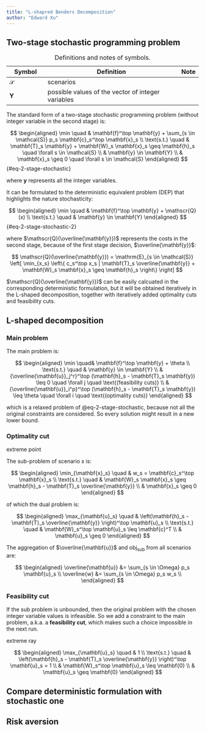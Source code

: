 ```yaml
---
title: "L-shapred Benders Decomposition"
author: "Edward Xu"
---
```


## Two-stage stochastic programming problem

| Symbol        | Definition                                         | Note |
|---------------|----------------------------------------------------|------|
| $\mathcal{S}$ | scenarios                                          |      |
| $\mathbf{Y}$  | possible values of the vector of integer variables |      |

: Definitions and notes of symbols.

The standard form of a two-stage stochastic programming problem (without integer variable in the second stage) is:

$$
\begin{aligned}
    \min \quad & \mathbf{f}^\top \mathbf{y} + 
        \sum_{s \in \mathcal{S}} p_s \mathbf{c}_s^\top \mathbf{x}_s \\
    \text{s.t.} \quad & \mathbf{T}_s \mathbf{y} 
        + \mathbf{W}_s \mathbf{x}_s 
        \geq \mathbf{h}_s 
        \quad \forall s \in \mathcal{S} \\ 
    & \mathbf{y} \in \mathbf{Y} \\ 
    & \mathbf{x}_s \geq 0 \quad \forall s \in \mathcal{S}
\end{aligned}
$$ {#eq-2-stage-stochastic}

where $\mathbf{y}$ represents all the integer variables.

It can be formulated to the deterministic equivalent problem (DEP) that highlights the nature stochasticity:

$$
\begin{aligned}
    \min \quad & \mathbf{f}^\top \mathbf{y} + 
        \mathscr{Q}(x) \\
    \text{s.t.} \quad & \mathbf{y} \in \mathbf{Y}
\end{aligned}
$$ {#eq-2-stage-stochastic-2}

where $\mathscr{Q}(\overline{\mathbf{y}})$ represents the costs in the second stage, because of the first stage decision, $\overline{\mathbf{y}}$:

$$
\mathscr{Q}(\overline{\mathbf{y}}) = \mathrm{E}_{s \in \mathcal{S}} 
    \left[ \min_{x_s} \left\{ c_s^\top x_s | \mathbf{T}_s \overline{\mathbf{y}} 
        + \mathbf{W}_s \mathbf{x}_s \geq \mathbf{h}_s \right\} \right]
$$

$\mathscr{Q}(\overline{\mathbf{y}})$ can be easily calcuated in the corresponding deterministic formulation, but it will be obtained iteratively in the L-shaped decomposition, together with iteratively added optimality cuts and feasibility cuts.

## L-shaped decomposition

### Main problem

The main problem is:

$$
\begin{aligned}
    \min \quad& \mathbf{f}^\top \mathbf{y} + \theta \\
    \text{s.t.} \quad & \mathbf{y} \in \mathbf{Y} \\
    & {\overline{\mathbf{u}}_j^r}^\top (\mathbf{h}_s - \mathbf{T}_s \mathbf{y}) 
        \leq 0 \quad \forall j \quad \text{(feasibility cuts)} \\ 
    & {\overline{\mathbf{u}}_i^p}^\top (\mathbf{h}_s - \mathbf{T}_s \mathbf{y}) 
        \leq \theta \quad \forall i \quad \text{(optimality cuts)}
\end{aligned}
$$

which is a relaxed problem of @eq-2-stage-stochastic, because not all the original constraints are considered. So every solution might result in a new lower bound.

### Optimality cut

extreme point

The sub-problem of scenario $s$ is:

$$
\begin{aligned}
    \min_{\mathbf{x}_s} \quad & w_s = \mathbf{c}_s^\top \mathbf{x}_s \\
    \text{s.t.} \quad & 
    \mathbf{W}_s \mathbf{x}_s \geq 
        \mathbf{h}_s - \mathbf{T}_s \overline{\mathbf{y}} \\
    & \mathbf{x}_s \geq 0
\end{aligned}
$$

of which the dual problem is:

$$
\begin{aligned}
    \max_{\mathbf{u}_s} \quad & \left(\mathbf{h}_s - \mathbf{T}_s \overline{\mathbf{y}} \right)^\top \mathbf{u}_s \\
    \text{s.t.} \quad & \mathbf{W}_s^\top \mathbf{u}_s \leq \mathbf{c}^T \\
    & \mathbf{u}_s \geq 0
\end{aligned}
$$

The aggregation of $\overline{\mathbf{u}}$ and $\text{obj}_{\text{sub}}$ from all scenarios are:

$$
\begin{aligned}
    \overline{\mathbf{u}} &= \sum_{s \in \Omega} p_s \mathbf{u}_s \\
    \overline{w} &= \sum_{s \in \Omega} p_s w_s \\
\end{aligned}
$$

### Feasibility cut

If the sub problem is unbounded, then the original problem with the chosen integer variable values is infeasible. So we add a constraint to the main problem, a.k.a. a **feasibility cut**, which makes such a choice impossible in the next run.

extreme ray

$$
\begin{aligned}
    \max_{\mathbf{u}_s} \quad & 1 \\
    \text{s.t.} \quad & \left(\mathbf{h}_s - \mathbf{T}_s \overline{\mathbf{y}} \right)^\top \mathbf{u}_s = 1 \\
    & \mathbf{W}_s^\top \mathbf{u}_s \leq \mathbf{0} \\
    & \mathbf{u}_s \geq \mathbf{0}
\end{aligned}
$$

## Compare deterministic formulation with stochastic one

## Risk aversion
